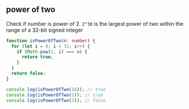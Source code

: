 
## power of two

Check if number is power of 2. `2^30` is the largest power of two within
the range of a 32-bit signed integer

```typescript title="isPowerOfTwo"
function isPowerOfTwo(n: number) {
  for (let i = 0; i < 31; i++) {
    if (Math.pow(2, i) === n) {
      return true;
    }
  }
  return false;
}

console.log(isPowerOfTwo(16)); // true
console.log(isPowerOfTwo(1)); // true
console.log(isPowerOfTwo(3)); // false
```
